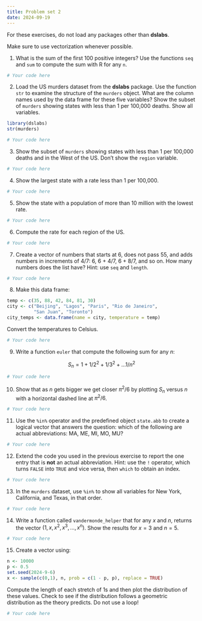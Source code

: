 ```yaml
---
title: Problem set 2 
date: 2024-09-19
---
```


For these exercises, do not load any packages other than **dslabs**.

Make sure to use vectorization whenever possible.

1. What is the sum of the first 100 positive integers? Use the functions `seq` and `sum` to compute the sum with R for any `n`.

```r
# Your code here
```


2. Load the US murders dataset from the **dslabs** package. Use the function `str` to examine the structure of the `murders` object. What are the column names used by the data frame for these five variables? Show the subset of `murders` showing states with less than 1 per 100,000 deaths. Show all variables.

```r
library(dslabs)
str(murders)
```

```r
# Your code here
```


3. Show the subset of `murders` showing states with less than 1 per 100,000 deaths and in the West of the US. Don't show the `region` variable.

```r
# Your code here
```


4. Show the largest state with a rate less than 1 per 100,000.

```r
# Your code here
```


5. Show the state with a population of more than 10 million with the lowest rate.

```r
# Your code here
```


6. Compute the rate for each region of the US.

```r
# Your code here
```


7. Create a vector of numbers that starts at 6, does not pass 55, and adds numbers in increments of 4/7: 6, 6 + 4/7, 6 + 8/7, and so on. How many numbers does the list have? Hint: use `seq` and `length`.

```r
# Your code here
```


8. Make this data frame:

```r
temp <- c(35, 88, 42, 84, 81, 30)
city <- c("Beijing", "Lagos", "Paris", "Rio de Janeiro", 
          "San Juan", "Toronto")
city_temps <- data.frame(name = city, temperature = temp)
```

Convert the temperatures to Celsius.

```r
# Your code here
```


9. Write a function `euler` that compute the following sum for any $n$:

$$
S_n = 1+1/2^2 + 1/3^2 + \dots 1/n^2
$$

```r
# Your code here
```


10. Show that as $n$ gets bigger we get closer $\pi^2/6$ by plotting $S_n$ versus $n$ with a horizontal dashed line at $\pi^2/6$.

```r
# Your code here
```


11. Use the `%in%` operator and the predefined object `state.abb` to create a logical vector that answers the question: which of the following are actual abbreviations: MA, ME, MI, MO, MU?

```r
# Your code here
```


12. Extend the code you used in the previous exercise to report the one entry that is **not** an actual abbreviation. Hint: use the `!` operator, which turns `FALSE` into `TRUE` and vice versa, then `which` to obtain an index.

```r
# Your code here
```


13. In the `murders` dataset, use `%in%` to show all variables for New York, California, and Texas, in that order.

```r
# Your code here
```


14. Write a function called `vandermonde_helper` that for any $x$ and $n$, returns the vector $(1, x, x^2, x^3, \dots, x^n)$. Show the results for $x=3$ and $n=5$. 

```r
# Your code here
```


15. Create a vector using:

```r
n <- 10000
p <- 0.5
set.seed(2024-9-6)
x <- sample(c(0,1), n, prob = c(1 - p, p), replace = TRUE)
```

Compute the length of each stretch of 1s and then plot the distribution of these values. Check to see if the distribution follows a geometric distribution as the theory predicts.
Do not use a loop! 
 
```r
# Your code here
```


